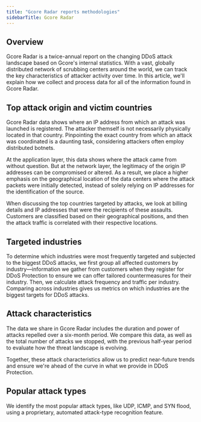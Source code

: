 ---
title: "Gcore Radar reports methodologies"
sidebarTitle: Gcore Radar
---

## Overview

Gcore Radar is a twice-annual report on the changing DDoS attack landscape based on Gcore's internal statistics. With a vast, globally distributed network of scrubbing centers around the world, we can track the key characteristics of attacker activity over time. ​In this article, we'll explain how we collect and process data for all of the information found in Gcore Radar.

## Top attack origin and victim countries

Gcore Radar data shows where an IP address from which an attack was launched is registered. The attacker themself is not necessarily physically located in that country. Pinpointing the exact country from which an attack was coordinated is a daunting task, considering attackers often employ distributed botnets.

At the application layer, this data shows where the attack came from without question. But at the network layer, the legitimacy of the origin IP addresses can be compromised or altered. As a result, we place a higher emphasis on the geographical location of the data centers where the attack packets were initially detected, instead of solely relying on IP addresses for the identification of the source.

When discussing the top countries targeted by attacks, we look at billing details and IP addresses that were the recipients of these assaults. Customers are classified based on their geographical positions, and then the attack traffic is correlated with their respective locations.

## Targeted industries

To determine which industries were most frequently targeted and subjected to the biggest DDoS attacks, we first group all affected customers by industry—information we gather from customers when they register for DDoS Protection to ensure we can offer tailored countermeasures for their industry. Then, we calculate attack frequency and traffic per industry. Comparing across industries gives us metrics on which industries are the biggest targets for DDoS attacks.

## Attack characteristics

The data we share in Gcore Radar includes the duration and power of attacks repelled over a six-month period. We compare this data, as well as the total number of attacks we stopped, with the previous half-year period to evaluate how the threat landscape is evolving. 

Together, these attack characteristics allow us to predict near-future trends and ensure we're ahead of the curve in what we provide in DDoS Protection.

## Popular attack types

We identify the most popular attack types, like UDP, ICMP, and SYN flood, using a proprietary, automated attack-type recognition feature.